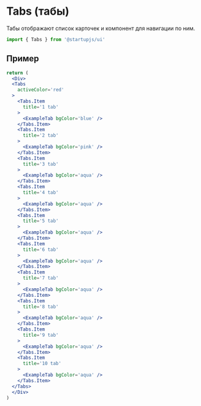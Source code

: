 
# Tabs (табы)

Табы отображают список карточек и компонент для навигации по ним.

```jsx
import { Tabs } from '@startupjs/ui'
```

## Пример

```jsx example
return (
  <Div>
  <Tabs
    activeColor='red'
  >
    <Tabs.Item
      title='1 tab'
    >
      <ExampleTab bgColor='blue' />
    </Tabs.Item>
    <Tabs.Item
      title='2 tab'
    >
      <ExampleTab bgColor='pink' />
    </Tabs.Item>
    <Tabs.Item
      title='3 tab'
    >
      <ExampleTab bgColor='aqua' />
    </Tabs.Item>
    <Tabs.Item
      title='4 tab'
    >
      <ExampleTab bgColor='aqua' />
    </Tabs.Item>
    <Tabs.Item
      title='5 tab'
    >
      <ExampleTab bgColor='aqua' />
    </Tabs.Item>
    <Tabs.Item
      title='6 tab'
    >
      <ExampleTab bgColor='aqua' />
    </Tabs.Item>
    <Tabs.Item
      title='7 tab'
    >
      <ExampleTab bgColor='aqua' />
    </Tabs.Item>
    <Tabs.Item
      title='8 tab'
    >
      <ExampleTab bgColor='aqua' />
    </Tabs.Item>
    <Tabs.Item
      title='9 tab'
    >
      <ExampleTab bgColor='aqua' />
    </Tabs.Item>
    <Tabs.Item
      title='10 tab'
    >
      <ExampleTab bgColor='aqua' />
    </Tabs.Item>
  </Tabs>
  </Div>
)

```